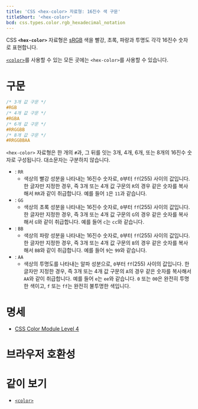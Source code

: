 ```yaml
---
title: 'CSS <hex-color> 자료형: 16진수 색 구문'
titleShort: '<hex-color>'
bcd: css.types.color.rgb_hexadecimal_notation
---
```


CSS **`<hex-color>`** 자료형은 [sRGB](https://ko.wikipedia.org/wiki/SRGB) 색을 빨강, 초록, 파랑과 투명도 각각 16진수 숫자로 표현합니다.

[`<color>`](.)를 사용할 수 있는 모든 곳에는 `<hex-color>`를 사용할 수 있습니다.

# 구문

```css
/* 3개 값 구문 */
#RGB
/* 4개 값 구문 */
#RGBA
/* 6개 값 구문 */
#RRGGBB
/* 8개 값 구문 */
#RRGGBBAA
```

`<hex-color>` 자료형은 한 개의 `#`과, 그 뒤를 잇는 3개, 4개, 6개, 또는 8개의 16진수 숫자로 구성됩니다. 대소문자는 구분하지 않습니다.

- : `RR`
  - 색상의 빨강 성분을 나타내는 16진수 숫자로, `0`부터 `ff`(255) 사이의 값입니다. 한 글자만 지정한 경우, 즉 3개 또는 4개 값 구문의 `R`의 경우 같은 숫자를 복사해서 `RR`과 같이 취급합니다. 예를 들어 `1`은 `11`과 같습니다.
- : `GG`
  - 색상의 초록 성분을 나타내는 16진수 숫자로, `0`부터 `ff`(255) 사이의 값입니다. 한 글자만 지정한 경우, 즉 3개 또는 4개 값 구문의 `G`의 경우 같은 숫자를 복사해서 `G`와 같이 취급합니다. 예를 들어 `c`는 `cc`와 같습니다.
- : `BB`
  - 색상의 파랑 성분을 나타내는 16진수 숫자로, `0`부터 `ff`(255) 사이의 값입니다. 한 글자만 지정한 경우, 즉 3개 또는 4개 값 구문의 `B`의 경우 같은 숫자를 복사해서 `BB`와 같이 취급합니다. 예를 들어 `9`는 `99`와 같습니다.
- : `AA`
  - 색상의 투명도를 나타내는 알파 성분으로, `0`부터 `ff`(255) 사이의 값입니다. 한 글자만 지정한 경우, 즉 3개 또는 4개 값 구문의 `A`의 경우 같은 숫자를 복사해서 `AA`와 같이 취급합니다. 예를 들어 `e`는 `ee`와 같습니다. `0` 또는 `00`은 완전히 투명한 색이고, `f` 또는 `ff`는 완전히 불투명한 색입니다.

# 명세

- [CSS Color Module Level 4](https://drafts.csswg.org/css-color/#hex-notation)

# 브라우저 호환성

<BrowserCompat data={props.bcd} />

# 같이 보기

- [`<color>`](.)
